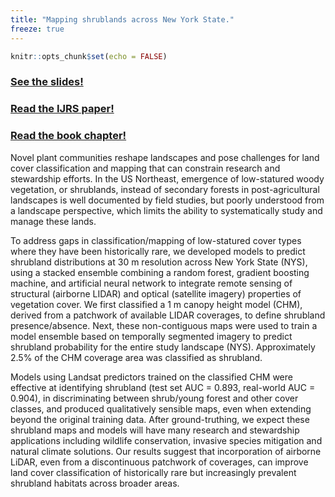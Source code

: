 ```yaml
---
title: "Mapping shrublands across New York State."
freeze: true
---
```


```r
knitr::opts_chunk$set(echo = FALSE)
```

### **[See the slides!](MahoneyMapping.pdf)**

### **[Read the IJRS paper!](https://www.mm218.dev/papers/shrubland_pub_2022.pdf)**

### **[Read the book chapter!](https://www.mm218.dev/papers/shrub_book_2023.pdf)**

Novel plant communities reshape landscapes and pose challenges for land cover classification and mapping that can constrain research and stewardship efforts. In the US Northeast, emergence of low-statured woody vegetation, or shrublands, instead of secondary forests in post-agricultural landscapes is well documented by field studies, but poorly understood from a landscape perspective, which limits the ability to systematically study and manage these lands. 

To address gaps in classification/mapping of low-statured cover types where they have been historically rare, we developed models to predict shrubland distributions at 30 m resolution across New York State (NYS), using a stacked ensemble combining a random forest, gradient boosting machine, and artificial neural network to integrate remote sensing of structural (airborne LIDAR) and optical (satellite imagery) properties of vegetation cover. We first classified a 1 m canopy height model (CHM), derived from a patchwork of available LIDAR coverages, to define shrubland presence/absence. Next, these non-contiguous maps were used to train a model ensemble based on temporally segmented imagery to predict shrubland probability for the entire study landscape (NYS). Approximately 2.5% of the CHM coverage area was classified as shrubland. 

Models using Landsat predictors trained on the classified CHM were effective at identifying shrubland (test set AUC = 0.893, real-world AUC = 0.904), in discriminating between shrub/young forest and other cover classes, and produced qualitatively sensible maps, even when extending beyond the original training data. After ground-truthing, we expect these shrubland maps and models will have many research and stewardship applications including wildlife conservation, invasive species mitigation and natural climate solutions. Our results suggest that incorporation of airborne LiDAR, even from a discontinuous patchwork of coverages, can improve land cover classification of historically rare but increasingly prevalent shrubland habitats across broader areas.
